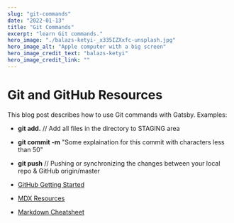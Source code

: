 ```yaml
---
slug: "git-commands"
date: "2022-01-13"
title: "Git Commands"
excerpt: "learn Git commands."
hero_image: "./balazs-ketyi-_x335IZXxfc-unsplash.jpg"
hero_image_alt: "Apple computer with a big screen"
hero_image_credit_text: "balazs-ketyi"
hero_image_credit_link: ""
---
```


# Git and GitHub Resources

This blog post describes how to use Git commands with Gatsby.
Examples: 
* **git add.**  // Add all files in the directory to STAGING area
* **git commit -m** "Some explaination for this commit with characters less than 50"
* **git push**  // Pushing or synchronizing the changes between your local repo & GitHub origin/master

* [GitHub Getting Started ](https://docs.github.com/en/get-started/quickstart/hello-world "title")
* [MDX Resources ](https://mdxjs.com/ "title")
* [Markdown Cheatsheet](https://github.com/adam-p/markdown-here/wiki/Markdown-Cheatsheet "title")